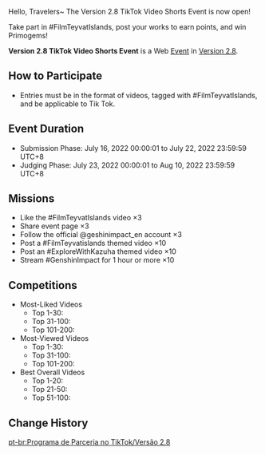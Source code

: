 {{Event
|name              = Version 2.8 TikTok Video Shorts Event
|image             = Version 2.8 TikTok Video Shorts Event.png
|type              = Web
|type2             = Fanart
|time_known        = yes
|time_start        = 2022-07-16 00:00:01
|time_start_offset = GMT+8
|time_end          = 2022-07-22 23:59:59
|time_end_offset   = GMT+8
|link              = https://www.hoyolab.com/article/6075303
|link2             = https://activity.us.tiktok.com/magic/eco/runtime/release/62c7da59d7a767032013dac8?
|link2name         = Event Page
}}
Hello, Travelers~ The Version 2.8 TikTok Video Shorts Event is now open!

Take part in #FilmTeyvatIslands, post your works to earn points, and win Primogems!

'''Version 2.8 TikTok Video Shorts Event''' is a Web [[Event]] in [[Version 2.8]].

==How to Participate==
* Entries must be in the format of videos, tagged with #FilmTeyvatlslands, and be applicable to Tik Tok.

==Event Duration==
* Submission Phase: July 16, 2022 00:00:01 to July 22, 2022 23:59:59 UTC+8
* Judging Phase: July 23, 2022 00:00:01 to Aug 10, 2022 23:59:59 UTC+8

==Missions==
* Like the #FilmTeyvatIslands video ×3
* Share event page ×3
* Follow the official @geshinimpact_en account ×3
* Post a #FilmTeyvatislands themed video ×10
* Post an #ExploreWithKazuha themed video ×10
* Stream #GenshinImpact for 1 hour or more ×10

==Competitions==
* Most-Liked Videos
** Top 1-30: {{Item|Primogem|20|x=4,000}}
** Top 31-100: {{Item|Primogem|20|x=2,400}}
** Top 101-200: {{Item|Primogem|20|x=1,200}}
* Most-Viewed Videos
** Top 1-30: {{Item|Primogem|20|x=5,000}}
** Top 31-100: {{Item|Primogem|20|x=3,200}}
** Top 101-200: {{Item|Primogem|20|x=1,600}}
* Best Overall Videos
** Top 1-20: {{Item|Primogem|20|x=5,000}}
** Top 21-50: {{Item|Primogem|20|x=3,200}}
** Top 51-100: {{Item|Primogem|20|x=1,600}}

==Change History==
{{Change History|2.8}}

[[pt-br:Programa de Parceria no TikTok/Versão 2.8]]
